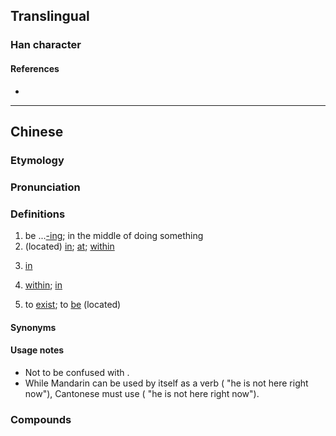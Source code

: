 {{character info/new}}
==Translingual==

===Han character===
{{Han char|rn=30|rad=口|as=09|sn=12|four=|canj=ROHF|ids=⿰口係}}

====References====
* {{Han ref|kx=0201.121|hdz=10657.021|uh=55BA|ud=21946}}

----

==Chinese==
{{zh-forms|alt=*o係-Internet,匸}}

===Etymology===
{{rfe|zh}}

===Pronunciation===
{{zh-pron
|c=hai2
|h=gd=hoi1/hoi4
|cat=adv,prep,v
}}

===Definitions===
{{zh-hanzi}} {{tlb|zh|Cantonese}}

# be ...[[-ing]]; in the middle of doing something {{gloss|indicating an action in progress}}
# (located) [[in]]; [[at]]; [[within]]
#: {{zh-x|喺 架 車 入便|inside the car|C}}
# {{lb|zh|temporal}} [[in]]
#: {{zh-x|喺 @2012|in 2012|C}}
# {{lb|zh|figurative}} [[within]]; [[in]]
#: {{zh-x|喺 中文|within the Chinese language/in the Chinese language|C}}
# to [[exist]]; to [[be]] (located)
#: {{zh-x|我 而家 喺 香港。|I am in Hong Kong now.|C-GZ|tr=ngo5 ji4 gaa1 '''hai2''' hoeng1 gong2.}}

====Synonyms====
{{zh-dial|在}}

====Usage notes====
* Not to be confused with {{zh-l|係|hai6|to be}}.
* While Mandarin {{zh-l|在}} can be used by itself as a verb ({{zh-l|[[他]][[現在]][[不]][[在]]}} "he is not here right now"), Cantonese must use {{zh-l|喺度}} ({{zh-l|[[佢]][[依家]][[唔]][[喺度]]}} "he is not here right now"). {{attention|zh|can this wording be improved?}}

===Compounds===
{{zh-der|喺處|喺度}}